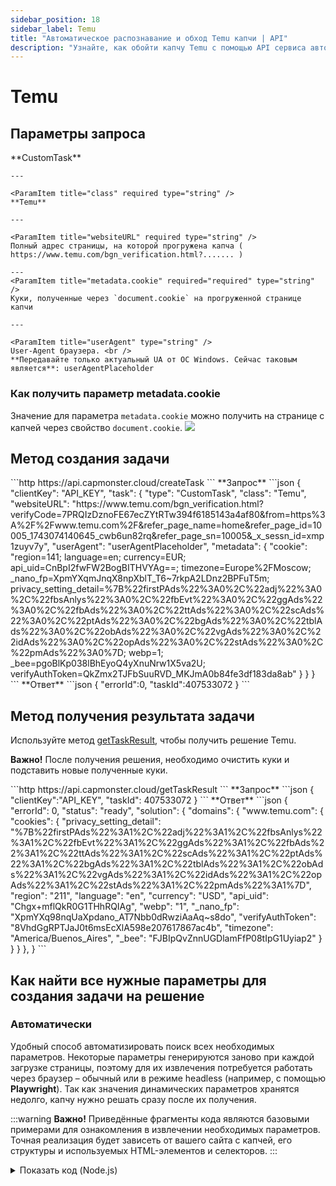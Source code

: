 ```yaml
---
sidebar_position: 18
sidebar_label: Temu
title: "Автоматическое распознавание и обход Temu капчи | API"
description: "Узнайте, как обойти капчу Temu с помощью API сервиса автоматического распознавания и решения капч Capmonster Cloud только на ваших ресурсах!"
---
```



# Temu

<PriceBlockWrap>
  <PriceBlock title="Temu captcha" name="temuToken"/>
</PriceBlockWrap>

## Параметры запроса

<TabItem value="proxyless" label="CustomTask (без прокси)" default className="bordered-panel">
    <ParamItem title="type" required type="string" />
    **CustomTask**

    ---

    <ParamItem title="class" required type="string" />
    **Temu**

    ---

    <ParamItem title="websiteURL" required type="string" />
    Полный адрес страницы, на которой прогружена капча ( https://www.temu.com/bgn_verification.html?....... )

    ---
    <ParamItem title="metadata.cookie" required="required" type="string" />
    Куки, полученные через `document.cookie` на прогруженной странице капчи

    ---

    <ParamItem title="userAgent" type="string" />
    User-Agent браузера. <br /> 
	**Передавайте только актуальный UA от ОС Windows. Сейчас таковым является**: userAgentPlaceholder
</TabItem>

### Как получить параметр metadata.cookie
Значение для параметра `metadata.cookie` можно получить на странице с капчей через свойство `document.cookie`.
![](./images/temu/temu-cookie.png) 


## Метод создания задачи

<TabItem value="proxyless" label="CustomTask (без прокси)" default className="method-panel">
	<MethodItem>
		```http
		https://api.capmonster.cloud/createTask
		```
	</MethodItem>
	<MethodDescription>
		**Запрос**
		```json
		{
			"clientKey": "API_KEY",
			"task": {
				"type": "CustomTask",
				"class": "Temu",
				"websiteURL": "https://www.temu.com/bgn_verification.html?verifyCode=7PRQIzDznoFE67ecZYtRTw394f6185143a4af80&from=https%3A%2F%2Fwww.temu.com%2F&refer_page_name=home&refer_page_id=10005_1743074140645_cwb6un82rq&refer_page_sn=10005&_x_sessn_id=xmp1zuyv7y",
				"userAgent": "userAgentPlaceholder",
				"metadata": {
					"cookie": "region=141; language=en; currency=EUR; api_uid=CnBpI2fwFW2BogBITHVYAg==; timezone=Europe%2FMoscow; _nano_fp=XpmYXqmJnqX8npXblT_T6~7rkpA2LDnz2BPFuT5m; privacy_setting_detail=%7B%22firstPAds%22%3A0%2C%22adj%22%3A0%2C%22fbsAnlys%22%3A0%2C%22fbEvt%22%3A0%2C%22ggAds%22%3A0%2C%22fbAds%22%3A0%2C%22ttAds%22%3A0%2C%22scAds%22%3A0%2C%22ptAds%22%3A0%2C%22bgAds%22%3A0%2C%22tblAds%22%3A0%2C%22obAds%22%3A0%2C%22vgAds%22%3A0%2C%22idAds%22%3A0%2C%22opAds%22%3A0%2C%22stAds%22%3A0%2C%22pmAds%22%3A0%7D; webp=1; _bee=pgoBlKp038lBhEyoQ4yXnuNrw1X5va2U; verifyAuthToken=QkZmx2TJFbSuuRVD_MKJmA0b84fe3df183da8ab"
				}
			}
		}
		```
		**Ответ**
		```json
		{
		  "errorId":0,
		  "taskId":407533072
		}
		```
	</MethodDescription>
</TabItem>


## Метод получения результата задачи
Используйте метод [getTaskResult](../api/methods/get-task-result.md), чтобы получить решение Temu.

**Важно!** После получения решения, необходимо очистить куки и подставить новые полученные куки. 

<TabItem value="proxyless" label="CustomTask (без прокси)" default className="method-panel-full">
	<MethodItem>
		```http
		https://api.capmonster.cloud/getTaskResult
		```
	</MethodItem>
	<MethodDescription>
		**Запрос**
		```json
		{
		  "clientKey":"API_KEY",
		  "taskId": 407533072
		}
		```
		**Ответ**
		```json
		{
			"errorId": 0,
			"status": "ready",
			"solution": {
				"domains": {
					"www.temu.com": {
						"cookies": {
							"privacy_setting_detail": "%7B%22firstPAds%22%3A1%2C%22adj%22%3A1%2C%22fbsAnlys%22%3A1%2C%22fbEvt%22%3A1%2C%22ggAds%22%3A1%2C%22fbAds%22%3A1%2C%22ttAds%22%3A1%2C%22scAds%22%3A1%2C%22ptAds%22%3A1%2C%22bgAds%22%3A1%2C%22tblAds%22%3A1%2C%22obAds%22%3A1%2C%22vgAds%22%3A1%2C%22idAds%22%3A1%2C%22opAds%22%3A1%2C%22stAds%22%3A1%2C%22pmAds%22%3A1%7D",
							"region": "211",
							"language": "en",
							"currency": "USD",
							"api_uid": "Chgx+mflQkR0G1THhRQIAg",
							"webp": "1",
							"_nano_fp": "XpmYXq98nqUaXpdano_AT7Nbb0dRwziAaAq~s8do",
							"verifyAuthToken": "8VhdGgRPTJaJ0t6msEcXlA598e207617867ac4b",
							"timezone": "America/Buenos_Aires",
							"_bee": "FJBIpQvZnnUGDlamFfP08tIpG1Uyiap2"
						}
					}
				}
			},
		}
		```
	</MethodDescription>
</TabItem>

## Как найти все нужные параметры для создания задачи на решение

### Автоматически

Удобный способ автоматизировать поиск всех необходимых параметров.
Некоторые параметры генерируются заново при каждой загрузке страницы, поэтому для их извлечения потребуется работать через браузер – обычный или в режиме headless (например, с помощью **Playwright**).
Так как значения динамических параметров хранятся недолго, капчу нужно решать сразу после их получения.

:::warning **Важно!**
Приведённые фрагменты кода являются базовыми примерами для ознакомления в извлечении необходимых параметров. Точная реализация будет зависеть от вашего сайта с капчей, его структуры и используемых HTML-элементов и селекторов.
:::

<Tabs className="full-width-tabs filled-tabs request-tabs">
  <TabItem value="js" label="JavaScript" default className="method-panel">
    <details>
      <summary>Показать код (Node.js)</summary>

      ```js
      import { chromium } from 'playwright';

      (async () => {
        const browser = await chromium.launch();
        const page = await browser.newPage();

        await page.goto('https://example.com');

        // Получаем куки
        const cookies = await page.context().cookies();
        console.log('Cookies:', cookies);

        await browser.close();
      })();
      ```
    </details>
  </TabItem>

  <TabItem value="python" label="Python" className="method-panel">
    <details>
      <summary>Показать код</summary>

      ```python
      import asyncio
      from playwright.async_api import async_playwright

      async def run():
          async with async_playwright() as p:
              browser = await p.chromium.launch()
              page = await browser.new_page()

              await page.goto('https://example.com')

              # Получаем куки
              cookies = await page.context.cookies()
              print('Cookies:', cookies)

              await browser.close()

      asyncio.run(run())
      ```
    </details>
  </TabItem>

  <TabItem value="csharp" label="C#" className="method-panel">
    <details>
      <summary>Показать код</summary>

      ```csharp
      using System;
      using System.Linq;
      using System.Threading.Tasks;
      using Microsoft.Playwright;

      class Program
      {
          public static async Task Main()
          {
              using var playwright = await Playwright.CreateAsync();
              var browser = await playwright.Chromium.LaunchAsync(new BrowserTypeLaunchOptions
              {
                  Headless = true
              });

              var context = await browser.NewContextAsync();
              var page = await context.NewPageAsync();

              await page.GotoAsync("https://example.com");

              var cookies = await context.CookiesAsync();
              Console.WriteLine("Cookies:");
              foreach (var cookie in cookies)
              {
                  Console.WriteLine($"{cookie.Name}: {cookie.Value}");
              }

              await browser.CloseAsync();
          }
      }
      ```
    </details>
  </TabItem>
</Tabs>
